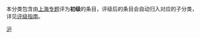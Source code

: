 {| align="right"
|}
本分类包含由[[Wikipedia:上海专题|上海专题]]评为'''初级'''的条目，评级后的条目会自动归入对应的子分类，详见[[Wikipedia:上海专题/评级|评级指南]]。

{{cat class|topic=上海|sort=上海|class=初}}

{{CategoryTOC}}
[[Category:专题级条目|沪]]